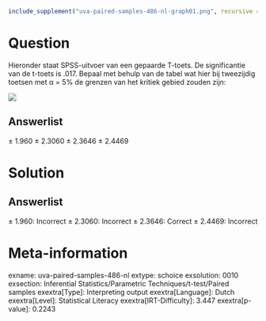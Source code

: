 ```r
include_supplement("uva-paired-samples-486-nl-graph01.png", recursive = TRUE)
```

Question
========

Hieronder staat SPSS-uitvoer van een gepaarde T-toets. De significantie
van de t-toets is .017. Bepaal met behulp van de tabel wat hier bij
tweezijdig toetsen met α = 5% de grenzen van het kritiek gebied zouden
zijn:

![](uva-paired-samples-486-nl-graph01.png)

Answerlist
----------

± 1.960
± 2.3060
± 2.3646
± 2.4469

Solution
========

Answerlist
----------

± 1.960: Incorrect
± 2.3060: Incorrect
± 2.3646: Correct
± 2.4469: Incorrect

Meta-information
================
exname: uva-paired-samples-486-nl
extype: schoice
exsolution: 0010
exsection: Inferential Statistics/Parametric Techniques/t-test/Paired samples
exextra[Type]: Interpreting output
exextra[Language]: Dutch
exextra[Level]: Statistical Literacy
exextra[IRT-Difficulty]: 3.447
exextra[p-value]: 0.2243
